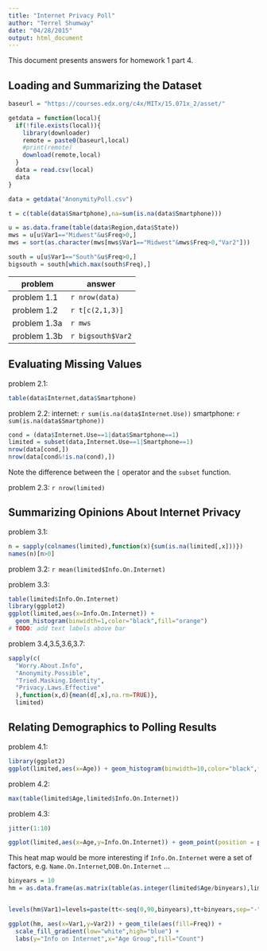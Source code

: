 ```yaml
---
title: "Internet Privacy Poll"
author: "Terrel Shumway"
date: "04/28/2015"
output: html_document
---
```


This document presents answers for homework 1 part 4.

## Loading and Summarizing the Dataset

```r
baseurl = "https://courses.edx.org/c4x/MITx/15.071x_2/asset/"

getdata = function(local){
  if(!file.exists(local)){
    library(downloader)
    remote = paste0(baseurl,local)
    #print(remote)
    download(remote,local)
  }
  data = read.csv(local)
  data
}

data = getdata("AnonymityPoll.csv")

t = c(table(data$Smartphone),na=sum(is.na(data$Smartphone)))

u = as.data.frame(table(data$Region,data$State))
mws = u[u$Var1=="Midwest"&u$Freq>0,]
mws = sort(as.character(mws[mws$Var1=="Midwest"&mws$Freq>0,"Var2"]))

south = u[u$Var1=="South"&u$Freq>0,]
bigsouth = south[which.max(south$Freq),]

```
problem     | answer
------------|--------
problem 1.1 | `r nrow(data)`
problem 1.2 | `r t[c(2,1,3)]`
problem 1.3a | `r mws`
problem 1.3b | `r bigsouth$Var2`

## Evaluating Missing Values
problem 2.1:
```r
table(data$Internet,data$Smartphone)
```

problem 2.2: 
internet: `r sum(is.na(data$Internet.Use))`
smartphone: `r sum(is.na(data$Smartphone))`


```r
cond = (data$Internet.Use==1|data$Smartphone==1)
limited = subset(data,Internet.Use==1|Smartphone==1)
nrow(data[cond,])
nrow(data[cond&!is.na(cond),])
```
Note the difference between the `[` operator and the `subset` function.

problem 2.3: `r nrow(limited)`

## Summarizing Opinions About Internet Privacy

problem 3.1:
```r
n = sapply(colnames(limited),function(x){sum(is.na(limited[,x]))})
names(n)[n>0]
```

problem 3.2: `r mean(limited$Info.On.Internet)`


problem 3.3:
```r
table(limited$Info.On.Internet)
library(ggplot2)
ggplot(limited,aes(x=Info.On.Internet)) + 
  geom_histogram(binwidth=1,color="black",fill="orange")
# TODO: add text labels above bar
```

problem 3.4,3.5,3.6,3.7:
```r
sapply(c(
  "Worry.About.Info",
  "Anonymity.Possible",
  "Tried.Masking.Identity",
  "Privacy.Laws.Effective"
  ),function(x,d){mean(d[,x],na.rm=TRUE)},
  limited)
```

## Relating Demographics to Polling Results

problem 4.1:
```r
library(ggplot2)
ggplot(limited,aes(x=Age)) + geom_histogram(binwidth=10,color="black",fill="orange")
```

problem 4.2:
```r
max(table(limited$Age,limited$Info.On.Internet))
```

problem 4.3:
```r
jitter(1:10)
```

```r
ggplot(limited,aes(x=Age,y=Info.On.Internet)) + geom_point(position = position_jitter(w=0.2,h=0.3))
```


This heat map would be more interesting if `Info.On.Internet` were a set of factors, e.g. `Name.On.Internet`,`DOB.On.Internet` ...

```r
binyears = 10
hm = as.data.frame(as.matrix(table(as.integer(limited$Age/binyears),limited$Info.On.Internet)))


levels(hm$Var1)=levels=paste(tt<-seq(0,90,binyears),tt+binyears,sep="-")

ggplot(hm, aes(x=Var1,y=Var2)) + geom_tile(aes(fill=Freq)) +  
  scale_fill_gradient(low="white",high="blue") +
  labs(y="Info on Internet",x="Age Group",fill="Count")

```

